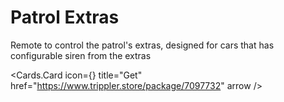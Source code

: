# Patrol Extras

Remote to control the patrol's extras, designed for cars that has configurable siren from the extras


<Cards.Card
  icon={<TagIcon />}
  title="Get"
  href="https://www.trippler.store/package/7097732"
  arrow
/>